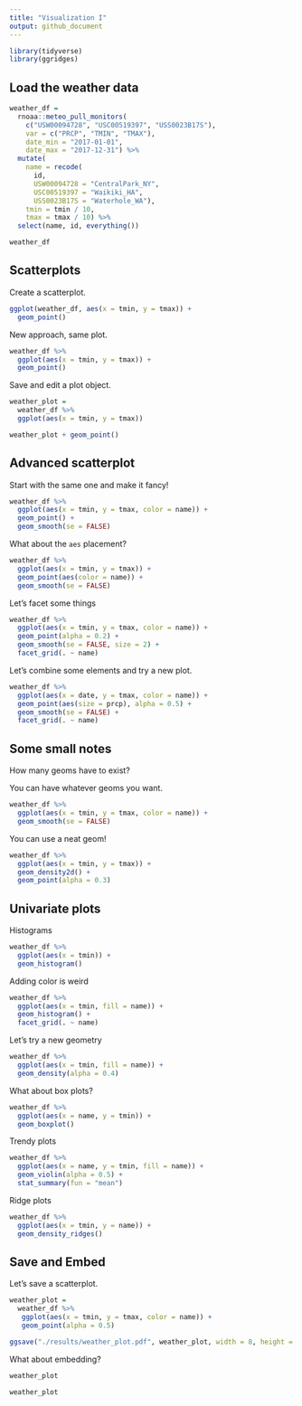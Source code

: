 ```yaml
---
title: "Visualization I"
output: github_document
---
```


```r
library(tidyverse)
library(ggridges)
```

## Load the weather data

```r
weather_df = 
  rnoaa::meteo_pull_monitors(
    c("USW00094728", "USC00519397", "USS0023B17S"),
    var = c("PRCP", "TMIN", "TMAX"), 
    date_min = "2017-01-01",
    date_max = "2017-12-31") %>%
  mutate(
    name = recode(
      id, 
      USW00094728 = "CentralPark_NY", 
      USC00519397 = "Waikiki_HA",
      USS0023B17S = "Waterhole_WA"),
    tmin = tmin / 10,
    tmax = tmax / 10) %>%
  select(name, id, everything())

weather_df
```

## Scatterplots

Create a scatterplot.

```r
ggplot(weather_df, aes(x = tmin, y = tmax)) + 
  geom_point()
```

New approach, same plot.

```r
weather_df %>% 
  ggplot(aes(x = tmin, y = tmax)) +
  geom_point()
```

Save and edit a plot object.

```r
weather_plot = 
  weather_df %>% 
  ggplot(aes(x = tmin, y = tmax))

weather_plot + geom_point()
```

## Advanced scatterplot

Start with the same one and make it fancy!

```r
weather_df %>% 
  ggplot(aes(x = tmin, y = tmax, color = name)) +
  geom_point() +
  geom_smooth(se = FALSE)
```

What about the `aes` placement?

```r
weather_df %>% 
  ggplot(aes(x = tmin, y = tmax)) +
  geom_point(aes(color = name)) +
  geom_smooth(se = FALSE)
```

Let's facet some things

```r
weather_df %>% 
  ggplot(aes(x = tmin, y = tmax, color = name)) +
  geom_point(alpha = 0.2) +
  geom_smooth(se = FALSE, size = 2) + 
  facet_grid(. ~ name)
```

Let's combine some elements and try a new plot.

```r
weather_df %>% 
  ggplot(aes(x = date, y = tmax, color = name)) + 
  geom_point(aes(size = prcp), alpha = 0.5) + 
  geom_smooth(se = FALSE) +
  facet_grid(. ~ name)
```

## Some small notes

How many geoms have to exist?

You can have whatever geoms you want.

```r
weather_df %>% 
  ggplot(aes(x = tmin, y = tmax, color = name)) +
  geom_smooth(se = FALSE)
```

You can use a neat geom!

```r
weather_df %>% 
  ggplot(aes(x = tmin, y = tmax)) +
  geom_density2d() + 
  geom_point(alpha = 0.3)
```

## Univariate plots

Histograms

```r
weather_df %>% 
  ggplot(aes(x = tmin)) + 
  geom_histogram()
```

Adding color is weird

```r
weather_df %>% 
  ggplot(aes(x = tmin, fill = name)) + 
  geom_histogram() +
  facet_grid(. ~ name)
```

Let's try a new geometry

```r
weather_df %>% 
  ggplot(aes(x = tmin, fill = name)) +
  geom_density(alpha = 0.4)
```

What about box plots?

```r
weather_df %>% 
  ggplot(aes(x = name, y = tmin)) + 
  geom_boxplot() 
```

Trendy plots

```r
weather_df %>% 
  ggplot(aes(x = name, y = tmin, fill = name)) + 
  geom_violin(alpha = 0.5) + 
  stat_summary(fun = "mean")
```

Ridge plots

```r
weather_df %>% 
  ggplot(aes(x = tmin, y = name)) +
  geom_density_ridges()
```



## Save and Embed

Let's save a scatterplot.

```r
weather_plot = 
  weather_df %>% 
   ggplot(aes(x = tmin, y = tmax, color = name)) +
   geom_point(alpha = 0.5)

ggsave("./results/weather_plot.pdf", weather_plot, width = 8, height = 5)
```

What about embedding?

```r
weather_plot
```

```r
weather_plot
```




